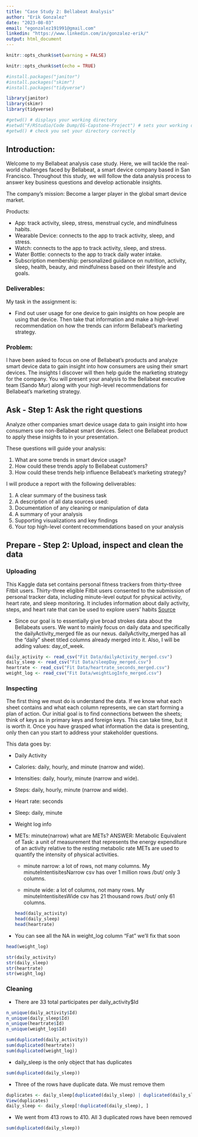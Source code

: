 ```yaml
---
title: "Case Study 2: Bellabeat Analysis"
author: "Erik Gonzalez"
date: "2023-08-03"
email: "egonzalez191991@gmail.com"
linkedin: "https://www.linkedin.com/in/gonzalez-erik/"
output: html_document
---
```


``` r
knitr::opts_chunk$set(warning = FALSE)
```


```r
knitr::opts_chunk$set(echo = TRUE)
```


```r
#install.packages("janitor")
#install.packages("skimr")
#install.packages("tidyverse")
```


```r
library(janitor)
library(skimr)
library(tidyverse)
```


```r
#getwd() # displays your working directory
#setwd("F/RStudio/Code Dump/EG-Capstone-Project") # sets your working directory 
#getwd() # check you set your directory correctly
```

## Introduction:

Welcome to my Bellabeat analysis case study. Here, we will tackle the real-world challenges faced by Bellabeat, a smart device company based in San Francisco. Throughout this study, we will follow the data analysis process to answer key business questions and develop actionable insights.

The company's mission:
Become a larger player in the global smart device market.

Products:

* App: track activity, sleep, stress, menstrual cycle, and mindfulness habits.
* Wearable Device: connects to the app to track activity, sleep, and stress.
* Watch: connects to the app to track activity, sleep, and stress.
* Water Bottle: connects to the app to track daily water intake.
* Subscription membership: personalized guidance on nutrition, activity, sleep, health, beauty, and mindfulness based on their lifestyle and goals.

### Deliverables:

My task in the assignment is:

* Find out user usage for one device to gain insights on how people are using that device. Then take that information and make a high-level recommendation on how the trends can inform Bellabeat's marketing strategy.


### Problem:

I have been asked to focus on one of Bellabeat’s products and analyze smart device data to gain insight into how consumers are using their smart devices.
The insights I discover will then help guide the marketing strategy for the company.
You will present your analysis to the Bellabeat executive team (Sando Mur) along with your high-level recommendations for Bellabeat’s marketing strategy.


                   
                     
                     
## Ask - Step 1: Ask the right questions

Analyze other companies smart device usage data to gain insight into how consumers use non-Bellabeat smart devices. Select one Bellabeat product to apply these insights to in your presentation.

These questions will guide your analysis:

1. What are some trends in smart device usage?
2. How could these trends apply to Bellabeat customers?
3. How could these trends help influence Bellabeat's marketing strategy?



I will produce a report with the following deliverables:

1. A clear summary of the business task
2. A description of all data sources used: 
3. Documentation of any cleaning or manipulation of data
4. A summary of your analysis
5. Supporting visualizations and key findings
6. Your top high-level content recommendations based on your analysis


## Prepare - Step 2: Upload, inspect and clean the data

### Uploading

This Kaggle data set contains personal fitness trackers from thirty-three Fitbit users.
Thirty-three eligible Fitbit users consented to the submission of personal tracker data, including minute-level output for physical activity, heart rate, and sleep monitoring.
It includes information about daily activity, steps, and heart rate that can be used to explore users’ habits [Source](https://www.kaggle.com/arashnic)


* Since our goal is to essentially give broad strokes data about the Bellabeats users. We want to mainly focus on daily data and specifically the dailyActivity_merged file as our nexus. dailyActivity_merged has all the "daily" sheet titled columns already merged into it. Also, I will be adding values: day_of_week.

``` r
daily_activity <- read_csv("Fit Data/dailyActivity_merged.csv")
daily_sleep <- read_csv("Fit Data/sleepDay_merged.csv")
heartrate <- read_csv("Fit Data/heartrate_seconds_merged.csv")
weight_log <- read_csv("Fit Data/weightLogInfo_merged.csv")
```

### Inspecting

The first thing we must do is understand the data. If we know what each sheet contains and what each column represents, we can start forming a plan of action. Our initial goal is to find connections between the sheets; think of keys as in primary keys and foreign keys. This can take time, but it is worth it. Once you have grasped what information the data is presenting, only then can you start to address your stakeholder questions.

This data goes by:

* Daily Activity

* Calories: daily, hourly, and minute (narrow and wide).

* Intensities: daily, hourly, minute (narrow and wide).

* Steps: daily, hourly, minute (narrow and wide).

* Heart rate: seconds

* Sleep: daily, minute

* Weight log info

* METs: minute(narrow) what are METs? ANSWER: Metabolic Equivalent of Task: a unit of measurement that represents the energy expenditure of an activity relative to the resting metabolic rate METs are used to quantify the intensity of physical activities.

    * minute narrow: a lot of rows, not many columns.
My minuteIntentisitesNarrow csv has over 1 million rows /but/ only 3 columns.

    * minute wide: a lot of columns, not many rows.
My minuteIntentisitesWide csv has 21 thousand rows /but/ only 61 columns.
``` r
head(daily_activity)
head(daily_sleep)
head(heartrate)
``` 


* You can see all the NA in weight_log column "Fat" we'll fix that soon
``` r
head(weight_log) 
``` 


``` r
str(daily_activity)
str(daily_sleep)
str(heartrate)
str(weight_log)
```

### Cleaning

* There are 33 total participates per daily_activity$Id
``` r
n_unique(daily_activity$Id)  
n_unique(daily_sleep$Id)
n_unique(heartrate$Id)
n_unique(weight_log$Id)
```


```r
sum(duplicated(daily_activity))
sum(duplicated(heartrate))
sum(duplicated(weight_log))
```


* daily_sleep is the only object that has duplicates
```r
sum(duplicated(daily_sleep)) 
```


* Three of the rows have duplicate data. We must remove them
``` r
duplicates <- daily_sleep[duplicated(daily_sleep) | duplicated(daily_sleep, fromLast = TRUE), ]
View(duplicates)
daily_sleep <- daily_sleep[!duplicated(daily_sleep), ]
```


* We went from 413 rows to 410. All 3 duplicated rows have been removed
``` r
sum(duplicated(daily_sleep))
```